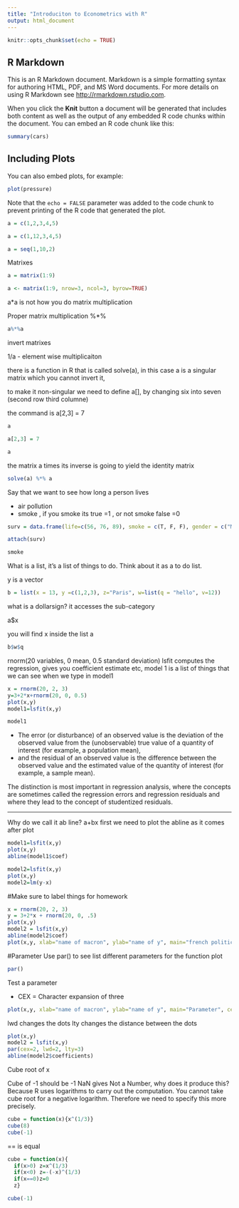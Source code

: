 ---
title: "Introduciton to Econometrics with R"
output: html_document
---

```{r setup, include=FALSE}
knitr::opts_chunk$set(echo = TRUE)
```

## R Markdown

This is an R Markdown document. Markdown is a simple formatting syntax for authoring HTML, PDF, and MS Word documents. For more details on using R Markdown see <http://rmarkdown.rstudio.com>.

When you click the **Knit** button a document will be generated that includes both content as well as the output of any embedded R code chunks within the document. You can embed an R code chunk like this:

```{r cars}
summary(cars)
```

## Including Plots

You can also embed plots, for example:

```{r pressure, echo=FALSE}
plot(pressure)
```

Note that the `echo = FALSE` parameter was added to the code chunk to prevent printing of the R code that generated the plot.

```{r}
a = c(1,2,3,4,5)
```

```{r}
a = c(1,12,3,4,5)
```

```{r}
a = seq(1,10,2)
```

Matrixes
```{r}
a = matrix(1:9)
```

```{r}
a <- matrix(1:9, nrow=3, ncol=3, byrow=TRUE)
```

a*a is not how you do matrix multiplication

Proper matrix multiplication %*%
```{r}
a%*%a
```
invert matrixes

1/a - element wise multiplicaiton

there is a function in R that is called solve(a), in this case a is a singular matrix which you cannot invert it,

to make it non-singular we need to define a[], by changing six into seven (second row third columne)

the command is a[2,3] = 7

```{r}
a
```

```{r}
a[2,3] = 7
```

```{r}
a
```

the matrix a times its inverse is going to yield the identity matrix
```{r}
solve(a) %*% a
```
Say that we want to see how long a person lives

- air pollution
- smoke , if you smoke its true =1 , or not smoke false =0


```{r}
surv = data.frame(life=c(56, 76, 89), smoke = c(T, F, F), gender = c("Male", "Male", "Female"))
```

```{r}
attach(surv)
```

```{r}
smoke
```

What is a list, it's a list of things to do. Think about it as a to do list.

y is a vector
```{r}
b = list(x = 13, y =c(1,2,3), z="Paris", w=list(q = "hello", v=12))
```

what is a dollarsign? it accesses the sub-category

a$x

you will find x inside the list a

```{r}
b$w$q
```

rnorm(20 variables, 0 mean, 0.5 standard deviation)
lsfit computes the regression, gives you coefficient estimate etc,
model 1 is a list of things that we can see when we type in model1
```{r}
x = rnorm(20, 2, 3)
y=3+2*x+rnorm(20, 0, 0.5)
plot(x,y)
model1=lsfit(x,y)
```

```{r}
model1
```
- The error (or disturbance) of an observed value is the deviation of the observed value from the (unobservable) true value of a quantity of interest (for example, a population mean), 
- and the residual of an observed value is the difference between the observed value and the estimated value of the quantity of interest (for example, a sample mean). 

The distinction is most important in regression analysis, where the concepts are sometimes called the regression errors and regression residuals and where they lead to the concept of studentized residuals.

---

Why do we call it ab line? a+bx
first we need to plot the abline as it comes after plot
 
```{r}
model1=lsfit(x,y)
plot(x,y)
abline(model1$coef)
```

```{r}
model2=lsfit(x,y)
plot(x,y)
model2=lm(y-x)
```

#Make sure to label things for homework
```{r}
x = rnorm(20, 2, 3)
y = 3+2*x + rnorm(20, 0, .5)
plot(x,y)
model2 = lsfit(x,y)
abline(model2$coef)
plot(x,y, xlab="name of macron", ylab="name of y", main="french politics")
```
#Parameter
Use par() to see list different parameters for the function plot
```{r}
par()
```

Test a parameter

- CEX = Character expansion of three
```{r}
plot(x,y, xlab="name of macron", ylab="name of y", main="Parameter", cex=3)
```
lwd changes the dots
lty changes the distance between the dots
```{r}
plot(x,y)
model2 = lsfit(x,y)
par(cex=2, lwd=2, lty=3)
abline(model2$coefficients)
```
Cube root of x

Cube of -1 should be -1
NaN gives Not a Number, why does it produce this? 
Because R uses logarithms to carry out the computation. You cannot take cube root for a negative logarithm. Therefore we need to specify this more precisely.
```{r}
cube = function(x){x^(1/3)}
cube(8)
cube(-1)
```

== is equal
```{r}
cube = function(x){
  if(x>0) z=x^(1/3)
  if(x<0) z=-(-x)^(1/3)
  if(x==0)z=0
  z}
```

```{r}
cube(-1)
```

